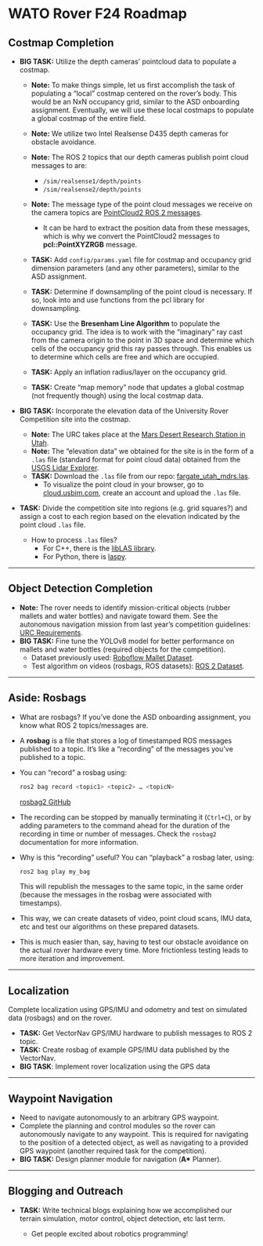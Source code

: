 # WATO Rover F24 Roadmap

## Costmap Completion

- **BIG TASK:** Utilize the depth cameras’ pointcloud data to populate a costmap.
    - **Note:** To make things simple, let us first accomplish the task of populating a “local” costmap centered on the rover’s body. This would be an NxN occupancy grid, similar to the ASD onboarding assignment. Eventually, we will use these local costmaps to populate a global costmap of the entire field.
    - **Note:** We utilize two Intel Realsense D435 depth cameras for obstacle avoidance.
    - **Note:** The ROS 2 topics that our depth cameras publish point cloud messages to are:
        - `/sim/realsense1/depth/points`
        - `/sim/realsense2/depth/points`
    - **Note:** The message type of the point cloud messages we receive on the camera topics are [PointCloud2 ROS 2 messages](https://docs.ros.org/en/noetic/api/sensor_msgs/html/msg/PointCloud2.html).
        - It can be hard to extract the position data from these messages, which is why we convert the PointCloud2 messages to **pcl::PointXYZRGB** message.

    - **TASK:** Add `config/params.yaml` file for costmap and occupancy grid dimension parameters (and any other parameters), similar to the ASD assignment.
    - **TASK:** Determine if downsampling of the point cloud is necessary. If so, look into and use functions from the pcl library for downsampling.
    - **TASK:** Use the **Bresenham Line Algorithm** to populate the occupancy grid. The idea is to work with the “imaginary” ray cast from the camera origin to the point in 3D space and determine which cells of the occupancy grid this ray passes through. This enables us to determine which cells are free and which are occupied.
    - **TASK:** Apply an inflation radius/layer on the occupancy grid.
    - **TASK:** Create “map memory” node that updates a global costmap (not frequently though) using the local costmap data.
- **BIG TASK:** Incorporate the elevation data of the University Rover Competition site into the costmap.
    - **Note:** The URC takes place at the [Mars Desert Research Station in Utah](https://www.google.com/maps/dir//38.406422,-110.791921).
    - **Note:** The “elevation data” we obtained for the site is in the form of a `.las` file (standard format for point cloud data) obtained from the [USGS Lidar Explorer](https://apps.nationalmap.gov/lidar-explorer/#/process).
    - **TASK:** Download the `.las` file from our repo: [fargate_utah_mdrs.las](https://github.com/WATonomous/wato_rover/blob/master/assets/fargate_utah_mdrs.las).
        - To visualize the point cloud in your browser, go to [cloud.usbim.com](https://cloud.usbim.com/home/workspaces), create an account and upload the `.las` file.

- **TASK:** Divide the competition site into regions (e.g. grid squares?) and assign a cost to each region based on the elevation indicated by the point cloud `.las` file.

    - How to process `.las` files?
        - For C++, there is the [libLAS library](https://liblas.org/start.html#overview).
        - For Python, there is [laspy](https://laspy.readthedocs.io/en/latest/).

---

## Object Detection Completion

- **Note:** The rover needs to identify mission-critical objects (rubber mallets and water bottles) and navigate toward them. See the autonomous navigation mission from last year’s competition guidelines: [URC Requirements](https://urc.marssociety.org/home/requirements-guidelines).
- **BIG TASK:** Fine tune the YOLOv8 model for better performance on mallets and water bottles (required objects for the competition).
    - Dataset previously used: [Roboflow Mallet Dataset](https://universe.roboflow.com/sc-robotics/mallet-0ga9i/dataset/8).
    - Test algorithm on videos (rosbags, ROS datasets): [ROS 2 Dataset](https://robotisim.com/ros2-dataset/).

---

## Aside: Rosbags

- What are rosbags? If you’ve done the ASD onboarding assignment, you know what ROS 2 topics/messages are.
- A **rosbag** is a file that stores a log of timestamped ROS messages published to a topic. It’s like a “recording” of the messages you’ve published to a topic.
- You can “record” a rosbag using:

    ```bash
    ros2 bag record <topic1> <topic2> … <topicN>
    ```
    [rosbag2 GitHub](https://github.com/ros2/rosbag2?tab=readme-ov-file)

- The recording can be stopped by manually terminating it (`Ctrl+C`), or by adding parameters to the command ahead for the duration of the recording in time or number of messages. Check the `rosbag2` documentation for more information.
- Why is this “recording” useful? You can “playback” a rosbag later, using:

    ```bash
    ros2 bag play my_bag
    ```

    This will republish the messages to the same topic, in the same order (because the messages in the rosbag were associated with timestamps).
- This way, we can create datasets of video, point cloud scans, IMU data, etc and test our algorithms on these prepared datasets.
- This is much easier than, say, having to test our obstacle avoidance on the actual rover hardware every time. More frictionless testing leads to more iteration and improvement.

---

## Localization
Complete localization using GPS/IMU and odometry and test on simulated data (rosbags) and on the rover.
- **TASK:** Get VectorNav GPS/IMU hardware to publish messages to ROS 2 topic.
- **TASK:** Create rosbag of example GPS/IMU data published by the VectorNav.
- **BIG TASK**: Implement rover localization using the GPS data
---

## Waypoint Navigation

- Need to navigate autonomously to an arbitrary GPS waypoint.
- Complete the planning and control modules so the rover can autonomously navigate to any waypoint. This is required for navigating to the position of a detected object, as well as navigating to a provided GPS waypoint (another required task for the competition).
- **BIG TASK:** Design planner module for navigation (**A\*** Planner).

---

## Blogging and Outreach

- **TASK:** Write technical blogs explaining how we accomplished our terrain simulation, motor control, object detection, etc last term.
    
    - Get people excited about robotics programming!
